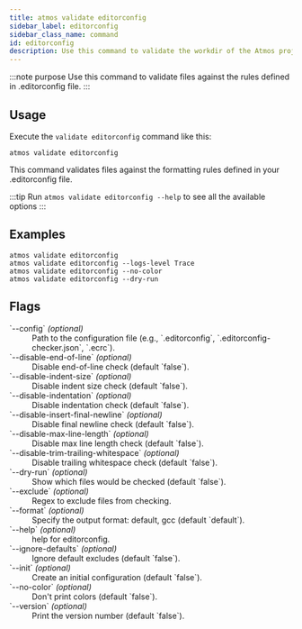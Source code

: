 ```yaml
---
title: atmos validate editorconfig
sidebar_label: editorconfig
sidebar_class_name: command
id: editorconfig
description: Use this command to validate the workdir of the Atmos project against the rules defined in the .editorconfig file.
---
```


:::note purpose
Use this command to validate files against the rules defined in .editorconfig file.
:::

<Screengrab title="atmos validate editorconfig --help" slug="atmos-validate-editorconfig--help" />

## Usage

Execute the `validate editorconfig` command like this:

```shell
atmos validate editorconfig
```

This command validates files against the formatting rules defined in your .editorconfig file.

:::tip
Run `atmos validate editorconfig --help` to see all the available options
:::

## Examples

```shell
atmos validate editorconfig
atmos validate editorconfig --logs-level Trace
atmos validate editorconfig --no-color
atmos validate editorconfig --dry-run
```

## Flags

<dl>
  <dt>`--config` <em>(optional)</em></dt>
  <dd>Path to the configuration file (e.g., `.editorconfig`, `.editorconfig-checker.json`, `.ecrc`).</dd>

  <dt>`--disable-end-of-line` <em>(optional)</em></dt>
  <dd>Disable end-of-line check (default `false`).</dd>

  <dt>`--disable-indent-size` <em>(optional)</em></dt>
  <dd>Disable indent size check (default `false`).</dd>

  <dt>`--disable-indentation` <em>(optional)</em></dt>
  <dd>Disable indentation check (default `false`).</dd>

  <dt>`--disable-insert-final-newline` <em>(optional)</em></dt>
  <dd>Disable final newline check (default `false`).</dd>

  <dt>`--disable-max-line-length` <em>(optional)</em></dt>
  <dd>Disable max line length check (default `false`).</dd>

  <dt>`--disable-trim-trailing-whitespace` <em>(optional)</em></dt>
  <dd>Disable trailing whitespace check (default `false`).</dd>

  <dt>`--dry-run` <em>(optional)</em></dt>
  <dd>Show which files would be checked (default `false`).</dd>

  <dt>`--exclude` <em>(optional)</em></dt>
  <dd>Regex to exclude files from checking.</dd>

  <dt>`--format` <em>(optional)</em></dt>
  <dd>Specify the output format: default, gcc (default `default`).</dd>

  <dt>`--help` <em>(optional)</em></dt>
  <dd>help for editorconfig.</dd>

  <dt>`--ignore-defaults` <em>(optional)</em></dt>
  <dd>Ignore default excludes (default `false`).</dd>

  <dt>`--init` <em>(optional)</em></dt>
  <dd>Create an initial configuration (default `false`).</dd>

  <dt>`--no-color` <em>(optional)</em></dt>
  <dd>Don't print colors (default `false`).</dd>

  <dt>`--version` <em>(optional)</em></dt>
  <dd>Print the version number (default `false`).</dd>
</dl>
